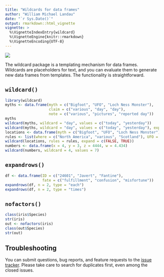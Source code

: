 ```yaml
---
title: "Wildcards for data frames"
author: "William Michael Landau"
date: "`r Sys.Date()`"
output: rmarkdown::html_vignette
vignette: >
  %\VignetteIndexEntry{wildcard}
  %\VignetteEngine{knitr::rmarkdown}
  %\VignetteEncoding{UTF-8}
---
```


![](logo.png)

The wildcard package is a templating mechanism for data frames. Wildcards are placeholders for text, and you can evaluate them to generate new data frames from templates. The functionality is straightforward.

## `wildcard()`

```r
library(wildcard)
myths <- data.frame(myth = c("Bigfoot", "UFO", "Loch Ness Monster"), 
                    claim = c("various", "day", "day"), 
                    note = c("various", "pictures", "reported day"))
myths
wildcard(myths, wildcard = "day", values = c("today", "yesterday"))
wildcard(myths, wildcard = "day", values = c("today", "yesterday"), expand = FALSE)
locations <- data.frame(myth = c("Bigfoot", "UFO", "Loch Ness Monster"), origin = "where")
rules <- list(where = c("North America", "various", "Scotland"), UFO = c("spaceship", "saucer"))
wildcard(locations, rules = rules, expand = c(FALSE, TRUE))
numbers <- data.frame(x = 4, y = 3, z = 4444, w = 4.434)
wildcard(numbers, wildcard = 4, values = 7)
```

## `expandrows()`

```r
df <- data.frame(ID = c("24601", "Javert", "Fantine"), 
                 fate = c("fulfillment", "confusion", "misfortune"))
expandrows(df, n = 2, type = "each")
expandrows(df, n = 2, type = "times")
```

## `nofactors()`

```r
class(iris$Species)
str(iris)
out <- nofactors(iris)
class(out$Species)
str(out)
```

## Troubleshooting

You can submit questions, bug reports, and feature requests to the [issue tracker](https://github.com/wlandau/wildcard/issues). Please take care to search for duplicates first, even among the closed issues.
